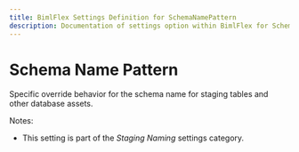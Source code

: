 ---
title: BimlFlex Settings Definition for SchemaNamePattern
description: Documentation of settings option within BimlFlex for SchemaNamePattern
---
<head>
  <meta name="varigenceProduct" content="BimlFlex"></meta>
  <meta name="varigenceArticleType" content="Reference"></meta>
</head>


# Schema Name Pattern

Specific override behavior for the schema name for staging tables and other database assets.

Notes:

* This setting is part of the *Staging Naming* settings category.

